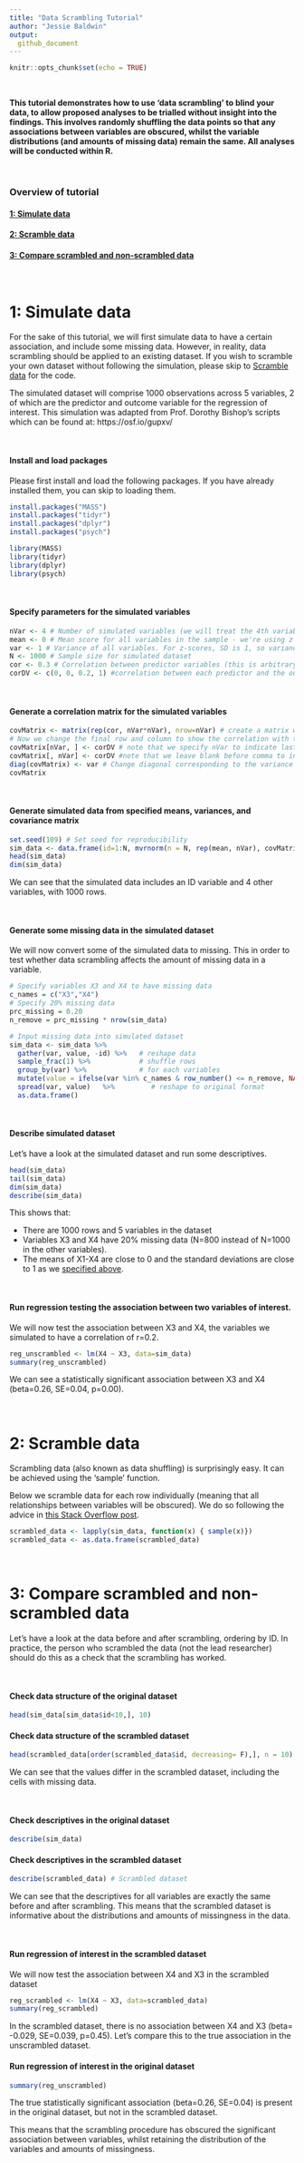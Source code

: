```yaml
---
title: "Data Scrambling Tutorial"
author: "Jessie Baldwin"
output: 
  github_document
---
```


```r
knitr::opts_chunk$set(echo = TRUE)
```

<br>

**This tutorial demonstrates how to use 'data scrambling' to blind your data, to allow proposed analyses to be trialled without insight into the findings. This involves randomly shuffling the data points so that any associations between variables are obscured, whilst the variable distributions (and amounts of missing data) remain the same. All analyses will be conducted within R.**

<br>

### Overview of tutorial

#### [1: Simulate data](#link1)
#### [2: Scramble data](#link2)
#### [3: Compare scrambled and non-scrambled data](#link3)

<br>

# 1: Simulate data<a name="link1"></a>

For the sake of this tutorial, we will first simulate data to have a certain association, and include some missing data. However, in reality, data scrambling should be applied to an existing dataset. If you wish to scramble your own dataset without following the simulation, please skip to [Scramble data](#link2) for the code.

The simulated dataset will comprise 1000 observations across 5 variables, 2 of which are the predictor and outcome variable for the regression of interest. This simulation was adapted from Prof. Dorothy Bishop's scripts which can be found at: https://osf.io/gupxv/ 

<br>

#### Install and load packages

Please first install and load the following packages. If you have already installed them, you can skip to loading them.

```r
install.packages("MASS")
install.packages("tidyr")
install.packages("dplyr")
install.packages("psych")
```

```r
library(MASS)
library(tidyr)
library(dplyr)
library(psych)
```

<br>

#### Specify parameters for the simulated variables<a name="link4"></a>
```r
nVar <- 4 # Number of simulated variables (we will treat the 4th variable as the outcome)
mean <- 0 # Mean score for all variables in the sample - we're using z scores for simplicity
var <- 1 # Variance of all variables. For z-scores, SD is 1, so variance is also 1
N <- 1000 # Sample size for simulated dataset 
cor <- 0.3 # Correlation between predictor variables (this is arbitrary)
corDV <- c(0, 0, 0.2, 1) #correlation between each predictor and the outcome. The final 1 is the variance of the outcome, in effect, correlation of variable with itself.
```

<br>

#### Generate a correlation matrix for the simulated variables
```r
covMatrix <- matrix(rep(cor, nVar*nVar), nrow=nVar) # create a matrix with correlation value 
# Now we change the final row and column to show the correlation with the outcome. 
covMatrix[nVar, ] <- corDV # note that we specify nVar to indicate last row, but leave blank after the comma: this means we want all columns
covMatrix[, nVar] <- corDV #note that we leave blank before comma to indicate we want all rows; nVar indicates we want last column
diag(covMatrix) <- var # Change diagonal corresponding to the variance of all variables
covMatrix
```

<br>

#### Generate simulated data from specified means, variances, and covariance matrix 
```r
set.seed(109) # Set seed for reproducibility
sim_data <- data.frame(id=1:N, mvrnorm(n = N, rep(mean, nVar), covMatrix)) # Include ID variable
head(sim_data)
dim(sim_data)
```

We can see that the simulated data includes an ID variable and 4 other variables, with 1000 rows.

<br>

#### Generate some missing data in the simulated dataset

We will now convert some of the simulated data to missing. This in order to test whether data scrambling affects the amount of missing data in a variable.

```r
# Specify variables X3 and X4 to have missing data 
c_names = c("X3","X4")
# Specify 20% missing data 
prc_missing = 0.20
n_remove = prc_missing * nrow(sim_data)

# Input missing data into simulated dataset
sim_data <- sim_data %>%
  gather(var, value, -id) %>%   # reshape data
  sample_frac(1) %>%            # shuffle rows
  group_by(var) %>%             # for each variables
  mutate(value = ifelse(var %in% c_names & row_number() <= n_remove, NA, value)) %>%  # update to NA top x number of rows if it's one of the variables you specified
  spread(var, value)   %>%         # reshape to original format
  as.data.frame()
```

<br>

#### Describe simulated dataset

Let's have a look at the simulated dataset and run some descriptives.
```r
head(sim_data)
tail(sim_data)
dim(sim_data)
describe(sim_data)
```

This shows that:

- There are 1000 rows and 5 variables in the dataset
- Variables X3 and X4 have 20% missing data (N=800 instead of N=1000 in the other variables). 
- The means of X1-X4 are close to 0 and the standard deviations are close to 1 as we [specified above](#link4). 

<br>

#### Run regression testing the association between two variables of interest.

We will now test the association between X3 and X4, the variables we simulated to have a correlation of r=0.2.
```r
reg_unscrambled <- lm(X4 ~ X3, data=sim_data)
summary(reg_unscrambled)
```

We can see a statistically significant association between X3 and X4 (beta=0.26, SE=0.04, p=0.00).

<br>

# 2: Scramble data<a name="link2"></a>

Scrambling data (also known as data shuffling) is surprisingly easy. It can be achieved using the 'sample' function.

Below we scramble data for each row individually (meaning that all relationships between variables will be obscured). We do so following the advice in [this Stack Overflow post]( https://stackoverflow.com/questions/32620534/reshuffle-the-sequence-of-rows-in-data-frame).
```r
scrambled_data <- lapply(sim_data, function(x) { sample(x)})
scrambled_data <- as.data.frame(scrambled_data)
```

<br>

# 3: Compare scrambled and non-scrambled data<a name="link3"></a>

Let's have a look at the data before and after scrambling, ordering by ID. In practice, the person who scrambled the data (not the lead researcher) should do this as a check that the scrambling has worked.

<br>

#### Check data structure of the original dataset
```r
head(sim_data[sim_data$id<10,], 10) 
```

#### Check data structure of the scrambled dataset
```r
head(scrambled_data[order(scrambled_data$id, decreasing= F),], n = 10) # Scrambled dataset
```

We can see that the values differ in the scrambled dataset, including the cells with missing data.

<br>

#### Check descriptives in the original dataset
```r
describe(sim_data) 
```

#### Check descriptives in the scrambled dataset
```r
describe(scrambled_data) # Scrambled dataset
```

We can see that the descriptives for all variables are exactly the same before and after scrambling. This means that the scrambled dataset is informative about the distributions and amounts of missingness in the data.

<br>

#### Run regression of interest in the scrambled dataset

We will now test the association between X4 and X3 in the scrambled dataset
```r
reg_scrambled <- lm(X4 ~ X3, data=scrambled_data)
summary(reg_scrambled)
```

In the scrambled dataset, there is no association between X4 and X3 (beta= -0.029, SE=0.039, p=0.45). Let's compare this to the true association in the unscrambled dataset.

#### Run regression of interest in the original dataset

```r
summary(reg_unscrambled)
```

The true statistically significant association (beta=0.26, SE=0.04) is present in the original dataset, but not in the scrambled dataset. 

This means that the scrambling procedure has obscured the significant association between variables, whilst retaining the distribution of the variables and amounts of missingness.
